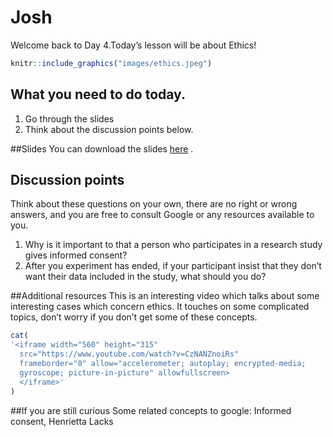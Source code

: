 # Josh

Welcome back to Day 4.Today's lesson will be about Ethics!

```r
knitr::include_graphics("images/ethics.jpeg")
```

## What you need to do today.
1. Go through the slides
2. Think about the discussion points below. 

##Slides
You can download the slides [here](https://docs.google.com/presentation/d/1RDrafkcUWlGqjzsQRo7zymsOJq4DCMiZ/edit?usp=sharing&ouid=111223428760347185688&rtpof=true&sd=true) .

## Discussion points
Think about these questions on your own, there are no right or wrong answers, and you are free to consult Google or any resources available to you. 

1. Why is it important to that a person who participates in a research study gives informed consent?
2. After you experiment has ended, if your participant insist that they don't want their data included in the study, what should you do?


##Additional resources
This is an interesting video which talks about some interesting cases which concern ethics.
It touches on some complicated topics, don't worry if you don't get some of these concepts.  
```r
cat(
'<iframe width="560" height="315" 
  src="https://www.youtube.com/watch?v=CzNANZnoiRs"
  frameborder="0" allow="accelerometer; autoplay; encrypted-media;
  gyroscope; picture-in-picture" allowfullscreen>
  </iframe>'
)
```

##If you are still curious
Some related concepts to google: Informed consent, Henrietta Lacks




